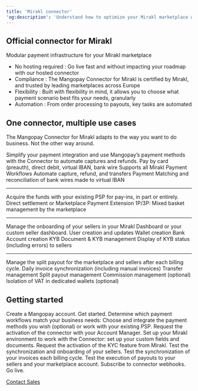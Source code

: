 ```yaml
---  
title: 'Mirakl connector'  
'og:description': 'Understand how to optimize your Mirakl marketplace with the Mangopay Connector.'  
---
```


## Official connector for Mirakl  

Modular payment infrastructure for your Mirakl marketplace  
- No hosting required : Go live fast and without impacting your roadmap with our hosted connector  
- Compliance : The Mangopay Connector for Mirakl is certified by Mirakl, and trusted by leading marketplaces across Europe  
- Flexibility : Built with flexibility in mind, it allows you to choose what payment scenario best fits your needs, granularly  
- Automation : From order processing to payouts, key tasks are automated  

## One connector, multiple use cases  

The Mangopay Connector for Mirakl adapts to the way you want to do business. Not the other way around. 

<CardGroup cols={2}>  
    <Card title="Pay-in with Mangopay">  
        Simplify your payment integration and use Mangopay’s payment methods with the Connector to automate captures and refunds.  
    </Card>  
    <Card title="Key features">  
        Pay by card (preauth), direct debit, virtual IBAN, bank wire  
        Supports all Mirakl Payment Workflows
        Automate capture, refund, and transfers
        Payment Matching and reconciliation of bank wires made to virtual IBAN  
    </Card>  
</CardGroup>

<hr /> 

<CardGroup cols={2}>  
    <Card title="Pay-in with third party PSPs">  
        Acquire the funds with your existing PSP for pay-ins, in part or entirely.  
    </Card>  
    <Card title="Key features">  
        Direct settlement or Marketplace Payment Extension  
        1P/3P: Mixed basket management by the marketplace  
    </Card>  
</CardGroup>

<hr /> 

<CardGroup cols={2}>  
    <Card title="Seller onboarding">  
        Manage the onboarding of your sellers in your Mirakl Dashboard or your custom seller dashboard.  
    </Card>  
    <Card title="Key features">  
        User creation and updates  
        Wallet creation  
        Bank Account creation  
        KYB Document & KYB management  
        Display of KYB status (including errors) to sellers  
    </Card>  
</CardGroup>

<hr /> 

<CardGroup cols={2}>  
    <Card title="Payout">  
        Manage the split payout for the marketplace and sellers after each billing cycle.  
    </Card>  
    <Card title="Key features">  
        Daily invoice synchronization (including manual invoices)  
        Transfer management  
        Split payout management  
        Commission management (optional)  
        Isolation of VAT in dedicated wallets (optional)  
    </Card>  
</CardGroup>  

## Getting started  

<Steps> 
    <Step>Create a Mangopay account. Get started.</Step> 
    <Step>Determine which payment workflows match your business needs: Choose and integrate the payment methods you wish (optional) or work with your existing PSP.</Step> 
    <Step>Request the activation of the connector with your Account Manager.</Step> 
    <Step>Set up your Mirakl environment to work with the Connector: set up your custom fields and documents.</Step> 
    <Step>Request the activation of the KYC feature from Mirakl.</Step> 
    <Step>Test the synchronization and onboarding of your sellers.</Step> 
    <Step>Test the synchronization of your invoices each billing cycle.</Step> 
    <Step>Test the execution of payouts to your sellers and your marketplace account.</Step> 
    <Step>Subscribe to connector webhooks.</Step> 
    <Step>Go live.</Step>  
</Steps>  

<a href="#">Contact Sales</a>